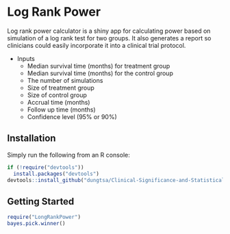  
Log Rank Power 
=============


Log rank power calculator is a shiny app for calculating power based on simulation of a log rank test for two groups. It also generates a report so clinicians could easily incorporate it into a clinical trial protocol.


- Inputs
  - Median survival time (months) for treatment group
  - Median survival time (months) for the control group
  - The number of simulations 
  - Size of treatment group
  - Size of control group
  - Accrual time (months)
  - Follow up time (months)
  - Confidence level (95% or 90%)
  
 

## Installation

Simply run the following from an R console:

```r
if (!require("devtools"))
  install.packages("devtools")
devtools::install_github("dungtsa/Clinical-Significance-and-Statistical-Significance",force = TRUE)
```

## Getting Started

```r
require("LongRankPower")
bayes.pick.winner()
```

